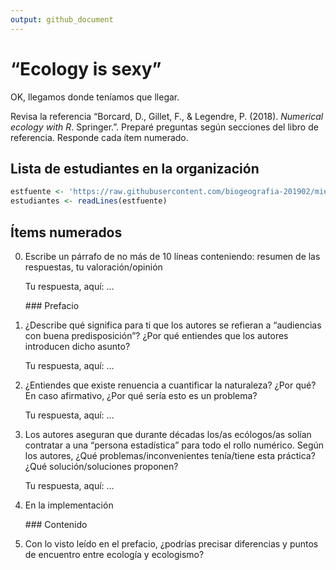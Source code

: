 ```yaml
---
output: github_document
---
```


<!-- Este .md fue generado a partir del .Rmd homónimo. Edítese el .Rmd -->

# "Ecology is sexy"

OK, llegamos donde teníamos que llegar.

Revisa la referencia "Borcard, D., Gillet, F., & Legendre, P. (2018). *Numerical ecology with R*. Springer.". Preparé preguntas según secciones del libro de referencia. Responde cada ítem numerado.

## Lista de estudiantes en la organización

```r
estfuente <- 'https://raw.githubusercontent.com/biogeografia-201902/miembros-y-colaboradores/master/suscripciones_github.txt'
estudiantes <- readLines(estfuente)
```

## Ítems numerados

0. Escribe un párrafo de no más de 10 líneas conteniendo: resumen de las respuestas, tu valoración/opinión

    Tu respuesta, aquí: ...
    
    ### Prefacio

1. ¿Describe qué significa para ti que los autores se refieran a "audiencias con buena predisposición"? ¿Por qué entiendes que los autores introducen dicho asunto?

    Tu respuesta, aquí: ...

2. ¿Entiendes que existe renuencia a cuantificar la naturaleza? ¿Por qué? En caso afirmativo, ¿Por qué sería esto es un problema?

    Tu respuesta, aquí: ...

3. Los autores aseguran que durante décadas los/as ecólogos/as solían contratar a una "persona estadística" para todo el rollo numérico. Según los autores, ¿Qué problemas/inconvenientes tenía/tiene esta práctica? ¿Qué solución/soluciones proponen?

    Tu respuesta, aquí: ...

4. En la implementación 

    ### Contenido

4. Con lo visto leído en el prefacio, ¿podrías precisar diferencias y puntos de encuentro entre ecología y ecologismo?